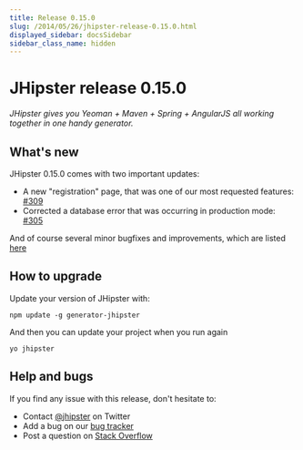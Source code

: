 ```yaml
---
title: Release 0.15.0
slug: /2014/05/26/jhipster-release-0.15.0.html
displayed_sidebar: docsSidebar
sidebar_class_name: hidden
---
```


JHipster release 0.15.0
==================

*JHipster gives you Yeoman + Maven + Spring + AngularJS all working together in one handy generator.*

What's new
----------

JHipster 0.15.0 comes with two important updates:

- A new "registration" page, that was one of our most requested features: [#309](https://github.com/jhipster/generator-jhipster/pull/309)
- Corrected a database error that was occurring in production mode: [#305](https://github.com/jhipster/generator-jhipster/issues/305)

And of course several minor bugfixes and improvements, which are listed [here](https://github.com/jhipster/generator-jhipster/issues?milestone=4&page=1&state=closed)

How to upgrade
------------

Update your version of JHipster with:

```
npm update -g generator-jhipster
```

And then you can update your project when you run again

```
yo jhipster
```

Help and bugs
--------------

If you find any issue with this release, don't hesitate to:

- Contact [@jhipster](https://twitter.com/jhipster) on Twitter
- Add a bug on our [bug tracker](https://github.com/jhipster/generator-jhipster/issues?state=open)
- Post a question on [Stack Overflow](http://stackoverflow.com/tags/jhipster/info)
